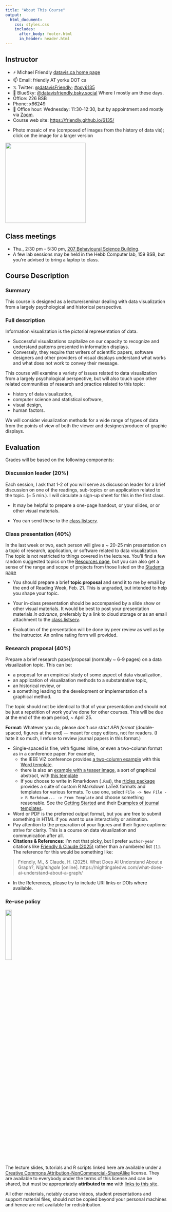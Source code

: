 ```yaml
---
title: "About This Course"
output:
  html_document:
    css: styles.css
    includes:
      after_body: footer.html
      in_header: header.html
---
```



## Instructor

* ⚡ Michael Friendly [datavis.ca home page](http://datavis.ca)
* 📫 Email: friendly AT yorku DOT ca
* 𝕏 Twitter: [@datavisFriendly](http://twitter.com/datavisFriendly); [#psy6135](https://twitter.com/search?q=%23psy6135) 
* 🦋 BlueSky: [@datavisfriendly.bsky.social](https://bsky.app/profile/datavisfriendly.bsky.social) Where I mostly am these days.
* Office: 226 BSB
* Phone: ~~x66249~~
* 💬 Office hour: Wednesday: 11:30-12:30, but by appointment and mostly via [Zoom](https://yorku.zoom.us/my/friendly).
* Course web site: [https://friendly.github.io/6135/](https://friendly.github.io/6135/)
<!--
* TAs: 
  + Nataly Beribisky <natalyb1 AR yorku DOT ca>
  + Justeena Zaki-Azat <justeena AT yorku DOT ca>
-->

<!-- ```{r, out.width = "400px"} -->
<!-- knitr::include_graphics("images/MichaelFriendly-Mosaic-50pct-cropped.jpg") -->
<!-- ``` -->

* Photo mosaic of me (composed of images from the history of data vis); click on the image for a larger version

<a href="images/perception/MichaelFriendly-Mosaic-50pct-cropped.jpg"><img src="images/perception/MichaelFriendly-Mosaic-50pct-cropped.jpg" width="250px"></a>

## Class meetings {#meetings}

* Thu., 2:30 pm - 5:30 pm, [207 Behavioural Science Building](https://maps.info.yorku.ca/2010/06/behavioural-science/).
* A few lab sessions may be held in the Hebb Computer lab, 159 BSB, but you're advised to bring a laptop to class.


<!--
## Class discussion forum

This term we will be using eClass for class discussion. The system is designed to make it
easier to communicate with your classmates, the TA, and myself.
Rather than emailing questions to a listserv or to us individually, 
I encourage you to post your questions on eClass. 

Students in the course are automatically subscribed.
The link is: https://eclass.yorku.ca/eclass/user/index.php?id=37950
-->


## Course Description {#description}

### Summary

This course is designed as a lecture/seminar dealing with data visualization from a largely psychological and historical perspective. 

### Full description
Information visualization is the pictorial representation of data. 

* Successful visualizations capitalize on our capacity to recognize and understand patterns presented in information displays. 
* Conversely, they require that writers of scientific papers, software designers and other providers of visual displays understand what works and what does not work to convey their message. 

This course will examine a variety of issues related to data visualization from a largely psychological perspective, but will also touch upon other related communities of research and practice related to this topic:

* history of data visualization, 
* computer science and statistical software,
* visual design, 
* human factors. 

We will consider visualization methods for a wide range of types of data from the points of view of both the viewer and designer/producer of graphic displays. 

## Evaluation {#evaluation}
<!--
<img src="images/icons/construction.png" height=20>
The description below reflects the course when it was last taught in 2023.
The components and weights for evaluation are still being considered, but are likely to remain the same.
-->

Grades will be based on the following components:

### Discussion leader (20%)
Each session, I ask that 1-2 of you will serve as discussion leader for a brief discussion on one of the readings, sub-topics or an application related
to the topic. (~ 5 min.).  I will circulate a sign-up sheet for this in the first class.

* It may be helpful to prepare a one-page handout, or your slides, or or other visual materials. 
* You can send these to the [class listserv](mailto:psyc6135@yorku.ca).

    <!-- post these on [eClass](https://eclass.yorku.ca/eclass/user/index.php?id=37950)  -->
    <!-- + With your permission, I will post these to the [students page](students.html) -->


### Class presentation (40%) {#presentation} 
  In the last week or two, each person will give a ~ 20-25 min presentation on a topic of research, application, or software related to data visualization. The topic is not restricted to things covered in the lectures. You'll find a few random suggested topics on the [Resources page](resources.html), but you can also get a sense of the range and scope of projects from
  those listed on the [Students page](students.html)
  <!-- You are permitted to do this work with one other person. -->

* You should prepare a brief **topic proposal** and send it to me by email by the end of Reading Week, Feb. 21.
    <!-- post it to eClass or discuss it with one of us by email by Jun 1. -->
    This is ungraded, but intended to help you shape your topic.

* Your in-class presentation should be accompanied by a slide show or other visual materials. It would be best to
    post your presentation materials _in advance_, preferably by a link to cloud storage or as an email attachment to
    the [class listserv](mailto:psyc6135@yorku.ca).
    <!-- We encourage students to prepare -->
    <!-- and record an audio/video of your presentation _in advance_ and upload to eClass or share a link.  -->
    <!-- We would prefer to do this offline, in advance --- meaning you can record an audio/video of your presentation in advance and upload to eClass or share a link. In class discussion can then be abbreviated. -->
    <!-- Those who do post their presentation in advance will be given extra credit. -->
    
* Evaluation of the presentation will be done by peer review as well as by the instructor. An online rating form will provided.


### Research proposal (40%) {#proposal}
  Prepare a brief research paper/proposal (normally ~ 6-9 pages) on a data visualization topic. This can be: 
  
  + a proposal for an empirical study of some aspect of data visualization, 
  + an application of visualization methods to a substantative topic, 
  + an historical review, or 
  + a something leading to the development or implementation of a graphical method. 
  
  The topic should not be identical to that of your presentation and should not be just a repetition of
  work you've done for other courses.
  <!-- You are permitted to do this work with one other person.  -->
  This will be due at the end of the exam period, ~ April 25.
  
  **Format**: Whatever you do, please _don't use strict APA format_ (double-spaced, figures at the end) --- meant for copy editors, not for readers. (I hate it so much, I refuse to review journal papers in this format.)
  
  - Single-spaced is fine, with figures inline, or even a two-column format as in a conference paper. For example, 
    + the IEEE VIZ conference provides [a two-column example](students/tvcg-journal-word/template_journal_word_no_teaser.pdf) with this [Word template](students/tvcg-journal-word/template_journal_word_no_teaser.docx). 
    + there is also an [example with a teaser image](students/tvcg-journal-word/template_journal_word_teaser.pdf), a sort of graphical abstract, with [this template](students/tvcg-journal-word/template_journal_word_teaser.docx)
    + If you choose to write in Rmarkdown (`.Rmd`), the [rticles package](https://cran.r-project.org/package=rticles) provides a suite of custom R Markdown LaTeX formats and templates for various formats. To use one, select
    `File -> New File -> R Markdown... -> From Template` and choose something reasonable. See the [Getting Started](https://pkgs.rstudio.com/rticles/articles/rticles.html) and their [Examples of journal templates](https://pkgs.rstudio.com/rticles/articles/examples.html).
  - Word or PDF is the preferred output format, but you are free to submit something in HTML if you want to use interactivity or animation. 
  - Pay attention to the preparation of your figures and their figure captions: strive for clarity. This is a course on data visualization and communication after all.
  - **Citations & References**: I'm not that picky, but I prefer `author-year` citations like [Friendly & Claude (2025)](https://nightingaledvs.com/what-does-ai-understand-about-a-graph/) rather than a numbered list `[1]`. The reference for this would be something like:

> Friendly, M., & Claude, H. (2025). What Does AI Understand About a Graph?, _Nightingale_ [online].  https://nightingaledvs.com/what-does-ai-understand-about-a-graph/


  + In the References, please try to include URI links or DOIs where available.
  

### Re-use policy

![](images/icons/cc-by-nc-sa-icon.png){width="20%"}

The lecture slides, tutorials and R scripts linked here are available under a [Creative Commons Attribution-NonCommercial-ShareAlike](https://creativecommons.org/licenses/by-nc-sa/4.0/) license. They are available to everybody under the terms of this license and can be shared, but must be appropriately **attributed to me** with [links to this site](https://friendly.github.io/6135/).

All other materials, notably course videos, student presentations and support material files, should not be copied beyond your personal machines and hence are not available for redistribution.